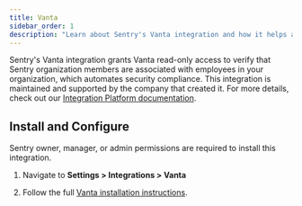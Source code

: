 ```yaml
---
title: Vanta
sidebar_order: 1
description: "Learn about Sentry's Vanta integration and how it helps automate security compliance."
---
```


Sentry's Vanta integration grants Vanta read-only access to verify that Sentry organization members are associated with employees in your organization, which automates security compliance. This integration is maintained and supported by the company that created it. For more details, check out our [Integration Platform documentation](/organization/integrations/integration-platform/).

## Install and Configure

<Alert>

Sentry owner, manager, or admin permissions are required to install this integration.

</Alert>

1. Navigate to **Settings > Integrations > Vanta**

2. Follow the full [Vanta installation instructions](https://help.vanta.com/en/articles/11345687-vanta-sentry-integration).
